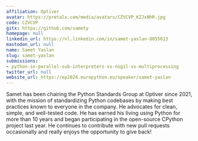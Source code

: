 ```yaml
---
affiliation: Optiver
avatar: https://pretalx.com/media/avatars/CZVCVP_KZJxNhR.jpg
code: CZVCVP
gitx: https://github.com/samety
homepage: null
linkedin_url: https://nl.linkedin.com/in/samet-yaslan-8055613
mastodon_url: null
name: Samet Yaslan
slug: samet-yaslan
submissions:
- python-in-parallel-sub-interpreters-vs-nogil-vs-multiprocessing
twitter_url: null
website_url: https://ep2024.europython.eu/speaker/samet-yaslan
---
```


Samet has been chairing the Python Standards Group at Optiver since 2021, with the mission of standardizing Python codebases by making best practices known to everyone in the company. He advocates for clean, simple, and well-tested code. He has earned his living using Python for more than 10 years and began participating in the open-source CPython project last year. He continues to contribute with new pull requests occasionally and really enjoys the opportunity to give back!
